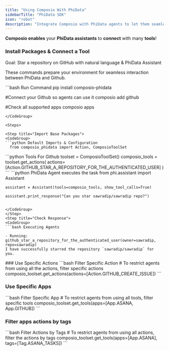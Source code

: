 ```yaml
---
title: "Using Composio With PhiData"
sidebarTitle: "PhiData SDK"
icon: "robot"
description: "Integrate Composio with PhiData agents to let them seamlessly interact with external apps"
---
```


**Composio enables** your **PhiData assistants** to **connect** with many **tools**!

### Install Packages & Connect a Tool

<Tip>
  Goal: Star a repository on GitHub with natural language & PhiData Assistant
</Tip>

These commands prepare your environment for seamless interaction between PhiData and Github.

<CodeGroup>
  ```bash Run Command 
  pip install composio-phidata

  #Connect your Github so agents can use it
  composio add github

  #Check all supported apps
  composio apps

  ```
</CodeGroup>

<Steps>

<Step title="Import Base Packages">
<CodeGroup>
  ```python Default Imports & Configuration
    from composio_phidata import Action, ComposioToolSet

  ```

</CodeGroup>
</Step>
<Step title="Fetch all Github PhiData Tools via Composio">
<CodeGroup>
  ```python Tools For Github
    toolset = ComposioToolSet()
    composio_tools = toolset.get_actions(
        actions=[Action.GITHUB_STAR_A_REPOSITORY_FOR_THE_AUTHENTICATED_USER]
    )
  ```
</CodeGroup>
</Step>
<Step title="Setup the Assistant and Execute the Task">
<CodeGroup>
  ```python PhiData Agent executes the task
    from phi.assistant import Assistant
    
    assistant = Assistant(tools=composio_tools, show_tool_calls=True)

    assistant.print_response("Can you star sawradip/sawradip repo?")
  ```

</CodeGroup>
</Step>
<Step title="Check Response">
<CodeGroup>
  ```bash Executing Agents

- Running: github_star_a_repository_for_the_authenticated_user(owner=sawradip, repo=sawradip)
  I have successfully starred the repository `sawradip/sawradip` for you. 
  ```

</CodeGroup>

</Step>
</Steps>
### Use Specific Actions
<CodeGroup>
  ```bash Filter Specific Action
  # To restrict agents from using all the actions, filter specific actions 
  composio_toolset.get_actions(actions=[Action.GITHUB_CREATE_ISSUE])
  ```
</CodeGroup>

### Use Specific Apps

<CodeGroup>
  ```bash Filter Specific App 
  # To restrict agents from using all tools, filter specific tools 
  composio_toolset.get_tools(apps=[App.ASANA, App.GITHUB])
  ```
</CodeGroup>

### Filter apps actions by tags

<CodeGroup>
  ```bash Filter Actions by Tags 
  # To restrict agents from using all actions, filter the actions by tags 
  composio_toolset.get_tools(apps=[App.ASANA], tags=[Tag.ASANA_TASKS]) 
  ```
</CodeGroup>
